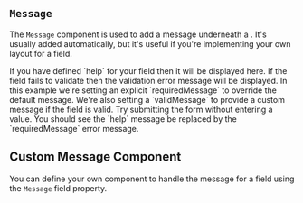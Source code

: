 
## `Message`

The `Message` component is used to add a message underneath a <FieldLink/>.
It's usually added automatically, but it's useful if you're implementing your
own layout for a field.

<Split>
  If you have defined `help` for your field then it will be
  displayed here.  If the field fails to validate then the validation
  error message will be displayed.  In this example we're setting
  an explicit `requiredMessage` to override the default message.
  We're also setting a `validMessage` to provide a custom
  message if the field is valid.
  <TryItOut>
    Try submitting the form without entering a value.  You should see
    the `help` message be replaced by the
    `requiredMessage` error message.
  </TryItOut>
</Split>

<Example
  Component={Message}
  code={MessageSrc}
  caption="Message"
  expand
/>

## Custom Message Component

You can define your own component to handle the message for a field
using the `Message` field property.

<Example
  Component={Custom}
  code={CustomSrc}
  caption="Custom Message Component"
  expand
/>

